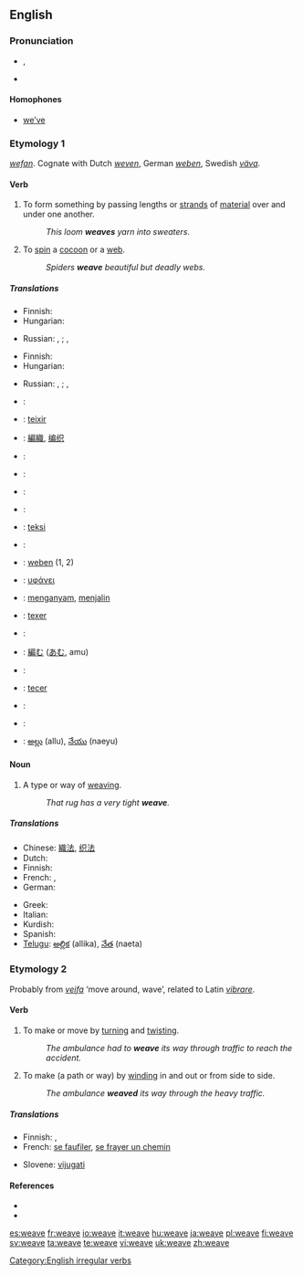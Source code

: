 ==English==

===Pronunciation===
* {{enPR|wēv}}, {{IPA|/wiːv/}}
* {{audio|en-us-weave.ogg|Audio (US)}}
*: {{rhymes|iːv}}

====Homophones====
* [[we've|we’ve]]

===Etymology 1===
{{etyl|ang}} ''[[wefan]]''. Cognate with Dutch ''[[weven]]'', German ''[[weben]]'', Swedish ''[[väva]]''.

====Verb====
{{en-verb|weaves|weaving|wove|woven}}

# To form something by passing lengths or [[strand]]s of [[material]] over and under one another.
#: ''This loom '''weaves''' yarn into sweaters''.
# To [[spin]] a [[cocoon]] or a [[web]].
#: ''Spiders '''weave''' beautiful but deadly webs.''

=====Translations=====
{{trans-top|to form something by passing strands of material over and under one another}}
* Finnish: {{t+|fi|kutoa}}
* Hungarian: {{t-|hu|sző}}
{{trans-mid}}
* Russian: {{t|ru|ткать|tr=tkat'|sc=Cyrl}} {{impf}}, {{t|ru|соткать|tr=sotkát'|sc=Cyrl}} {{pf}}; {{t+|ru|плести|tr=pl'estí|sc=Cyrl}} {{impf}}, {{t|ru|сплести|tr=spl'estí|sc=Cyrl}} {{pf}}
{{trans-bottom}}

{{trans-top|to spin a cocoon or a web}}
* Finnish: {{t+|fi|kutoa}}
* Hungarian: {{t-|hu|sző}}
{{trans-mid}}
* Russian: {{t|ru|ткать|tr=tkat'|sc=Cyrl}} {{impf}}, {{t|ru|соткать|tr=sotkát'|sc=Cyrl}} {{pf}}; {{t+|ru|плести|tr=pl'estí|sc=Cyrl}} {{impf}}, {{t|ru|сплести|tr=spl'estí|sc=Cyrl}} {{pf}} 
{{trans-bottom}}

{{checktrans-top}}
* {{ttbc|Albanian}}: {{t-|sq|end|xs=Albanian}}
* {{ttbc|Catalan}}: [[teixir]]
* {{ttbc|Chinese}}: [[編織]], [[编织]]
* {{ttbc|Croatian}}: {{t-|hr|tkati}}
* {{ttbc|Czech}}: {{t-|cs|tkát}}
* {{ttbc|Danish}}: {{t-|da|væve}}
* {{ttbc|Dutch}}: {{t+|nl|weven}}
* {{ttbc|Esperanto}}: [[teksi]]
* {{ttbc|French}}: {{t+|fr|tisser}}
* {{ttbc|German}}: [[weben]] (1, 2)
* {{ttbc|Greek}}: [[υφάνει]]
{{trans-mid}}
* {{ttbc|Indonesian}}: [[anyam|menganyam]], [[jalin|menjalin]]
* {{ttbc|Interlingua}}: [[texer]]
* {{ttbc|Italian}}: {{t-|it|tessere}}
* {{ttbc|Japanese}}: [[編む]] ([[あむ]], amu)
* {{ttbc|Norwegian}}: {{t-|no|veve}}
* {{ttbc|Portuguese}}: [[tecer]]
* {{ttbc|Slovene}}: {{t+|sl|plesti}}
* {{ttbc|Spanish}}: {{t-|es|tejer}}
* {{ttbc|Telugu}}: [[అల్లు]] (allu), [[నేయు]] (naeyu)
{{trans-bottom}}

====Noun====
{{en-noun}}

# ­A type or way of [[weaving]].
#: ''That rug has a very tight '''weave'''.''

=====Translations=====
{{trans-top|a type or way of weaving}}
* Chinese: [[織法]], [[织法]]
* Dutch: {{t+|nl|weefsel|n}}
* Finnish: {{t|fi|kudos}}
* French: {{t+|fr|armure|f}}, {{t+|fr|tissu|m}}
* German: {{t|de|Webart|f}}
{{trans-mid}}
* Greek: {{t+|el|ύφανση|f|sc=Grek}}
* Italian: {{t+|it|tessuto|m}}
* Kurdish: {{KUchar|[[چنین]]}}
* Spanish: {{t+|es|armadura}}
* [[Telugu]]: [[అల్లిక]] (allika), [[నేత]] (naeta)
{{trans-bottom}}

===Etymology 2===
Probably from {{etyl|non}} ''[[veifa]]'' ‘move around, wave’, related to Latin ''[[vibrare]]''.

====Verb====
{{en-verb|weav|es}}

# To make or move by [[turn]]ing and [[twist]]ing.
#: ''The ambulance had to '''weave''' its way through traffic to reach the accident.''
# To make (a path or way) by [[wind]]ing in and out or from side to side.
#: ''The ambulance '''weaved''' its way through the heavy traffic.''

=====Translations=====
{{trans-top|to weave}}
* Finnish: {{t|fi|mutkitella}}, {{t|fi|kiemurrella}}
* French: [[se faufiler]], [[se frayer un chemin]]
{{trans-mid}}
* Slovene: [[vijugati]]
{{trans-bottom}}

====References====
* {{R:Century 1911}}
* {{R:Webster 1913}}

[[Category:English irregular verbs]]

[[es:weave]]
[[fr:weave]]
[[io:weave]]
[[it:weave]]
[[hu:weave]]
[[ja:weave]]
[[pl:weave]]
[[fi:weave]]
[[sv:weave]]
[[ta:weave]]
[[te:weave]]
[[vi:weave]]
[[uk:weave]]
[[zh:weave]]
